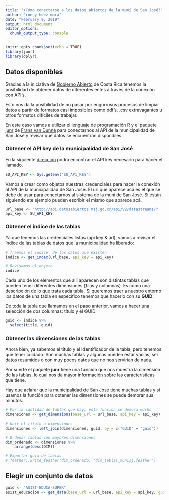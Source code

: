 ```yaml
---
title: "¿Cómo conectarse a los datos abiertos de la muni de San José?"
author: "ronny hdez-mora"
date: "February 9, 2019"
output: html_document
editor_options: 
  chunk_output_type: console
---
```


```r
knitr::opts_chunk$set(echo = TRUE)
library(junr)
library(dplyr)
```

## Datos disponibles

Gracias a la iniciativa de [Gobierno Abierto](http://www.gobiernoabierto.go.cr/)
de Costa Rica tenemos la posibilidad de obtener datos de diferentes entes a través
de la conexión con API's.

Esto nos da la posibilidad de no pasar por engorrosos procesos de limpiar datos
a partir de formatos casi imposibles como pdf's, .csv extravagantes u otros
formatos difíciles de trabajar.

En este caso vamos a utilizar el lenguaje de programación R y el paquete 
[junr](https://cran.r-project.org/web/packages/junr/index.html) de
[Frans van Dunné](https://github.com/FvD) para conectarnos al API de la municipalidad
de San José y revisar qué datos se encuentran disponibles.

### Obtener el API key de la municipalidad de San José

En la siguiente [dirección](http://datosabiertos.msj.go.cr/developers/) podrá encontrar el API key necesario para hacer el llamado.

```r
SU_API_KEY <- Sys.getenv("SU_API_KEY")
```

Vamos a crear como objetos nuestras credenciales para hacer la conexión al
API de la municipalidad de San José. El url que aparece acá es el que se debe
de usar para conectarnos al sistema de la muni de San José. Si están siguiendo
ete ejemplo pueden escribir el mismo que aparece acá.
```r
url_base <- "http://api.datosabiertos.msj.go.cr/api/v2/datastreams/"
api_key <- SU_API_KEY
```

### Obtener el indice de las tablas
Ya que tenemos las credenciales listas (api key & url), vamos a revisar el
índice de las tablas de datos que la municipalidad ha liberado:
```r
# Traemos el indice  de los datos que existen
indice <- get_index(url_base, api_key = api_key)

# Revisamos el objeto
indice
```

Cada uno de los elementos que allí aparecen son distintas tablas que pueden
tener diferentes dimensiones (filas y columnas). Es como una descripción de lo
que trata cada tabla. Si queremos traer a nuestro entorno los datos de una tabla
en específico tenemos que hacerlo con su **GUID**.

De toda la tabla que llamamos en el paso anterior, vamos a hacer una selección
de dos columnas: título y el GUID
```r
guid <- indice %>% 
  select(title, guid)
```


### Obtener las dimensiones de las tablas
Ahora bien, ya sabemos el título y el identificador de la tabla, pero tenemos
que tener cuidado. Son muchas tablas y algunas pueden estar vacías, ser
datos resumidos o con muy pocos datos que no nos servirían de nada.

Por suerte el paquete **junr** tiene una función que nos muestra la dimensión
de las tablas, lo cual nos da mayor información sobre las características que 
tiene. 

Hay que aclarar que la municipalidad de San José tiene muchas tablas y si usamos
la función para obtener las dimensiones se puede demorar sus minutos.

```r
# Por la cantidad de tablas que hay, esta funcion se demora mucho
dimensiones <- get_dimensions(base_url = url_base, api_key = api_key)
```


```r
# Unir el titulo a dimensiones
dimensiones <- left_join(dimensiones, guid, by = c("GUID" = "guid"))

# Ordenar tablas con mayores dimensiones
dim_ordenado <- dimensiones %>%
    arrange(desc(DIM))

# Exportar guia de tablas
# feather::write_feather(dim_ordenado, "dim_tablas_munisj.feather")

```

## Elegir un conjunto de datos
```r
guid <- "ASIST-EDUCA-SUPER"
asist_educacion <- get_data(base_url = url_base, api_key = api_key, guid = guid)
```




